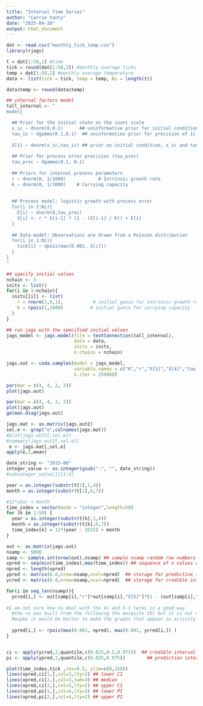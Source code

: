 ```yaml
---
title: "Internal Time Series"
author: "Carrie Vanty"
date: "2025-04-20"
output: html_document
---
```


```r
dat <- read.csv("monthly_tick_temp.csv")
library(rjags)
```

```r
t = dat[1:58,1] #time
tick = round(dat[1:58,3]) #monthly average ticks
temp = dat[1:58,2] #monthly average temperature
data <- list(tick = tick, temp = temp, Ni = length(t))

data$temp <- round(data$temp) 
```

```r
## internal factors model
tall_internal <- "
model{

  ## Prior for the initial state on the count scale
  x_ic ~ dnorm(0,0.1)      ## uninformative prior for initial condition of state equation
  tau_ic ~ dgamma(0.1,0.1)  ## uninformatiev prior for precision of ic of state
  
  X[1] ~ dnorm(x_ic,tau_ic) ## prior on initial condition, x_ic and tau_ic need to be defined in data
  
  ## Prior for process error precision (tau_proc)
  tau_proc ~ dgamma(0.1, 0.1)
  
  ## Priors for internal process parameters
  r ~ dnorm(0, 1/1000)            # Intrinsic growth rate
  K ~ dnorm(0, 1/1000)    # Carrying capacity
  
  
  ## Process model: logistic growth with process error
  for(i in 2:Ni){
    E[i] ~ dnorm(0,tau_proc)                               
    X[i] <- r * X[i-1] * (1 - (X[i-1] / K)) + E[i]                                          
  }
  
  ## Data model: Observations are drawn from a Poisson distribution
  for(i in 1:Ni){
    tick[i] ~ dpois(max(0.001, X[i]))
  }
}
"
```

```r
## specify initial values
nchain <- 5
inits <- list()
for(i in 1:nchain){
  inits[[i]] <- list(
    r = rnorm(1,0,1),           # initial guess for intrinsic growth rate
    K = rpois(1,1000)          # initial guess for carrying capacity
  )
}
```

```r
## run jags with the specified initial values
jags_model <- jags.model(file = textConnection(tall_internal),
                         data = data,
                         inits = inits,
                         n.chains = nchain)
```

```r
jags.out <- coda.samples(model = jags_model,
                         variable.names = c("K","r","X[5]","X[4]","tau_proc"),
                         n.iter = 150000)
```
```r
par(mar = c(4, 4, 2, 2))
plot(jags.out)
```

```r
par(mar = c(4, 4, 2, 2))
plot(jags.out)
gelman.diag(jags.out)
```

```r
jags.mat <- as.matrix(jags.out2)
sel.e <- grep("e",colnames(jags.mat))
#plot(jags.out2[,sel.e])
#summary(jags.out2[,sel.e])
 e <- jags.mat[,sel.e]
apply(e,2,mean)
```

```r
date_string <- "2015-06"
integer_value <- as.integer(gsub("-", "", date_string))
#subinteger_value[1][1:4]

year = as.integer(substr(t[1],1,4))
month = as.integer(substr(t[1],6,7))

#12*year + month
time_index = vector(mode = "integer",length=58)
for (k in 1:58) {
  year = as.integer(substr(t[k],1,4))
  month = as.integer(substr(t[k],6,7))
  time_index[k] = 12*(year - 2015) + month
}

```


```r
out <- as.matrix(jags.out) 
nsamp <- 5000
samp <- sample.int(nrow(out),nsamp) ## sample nsamp random row numbers from the MCMC output
xpred <- seq(min(time_index),max(time_index)) ## sequence of x values we're going to make predictions for
npred <- length(xpred)
ypred <- matrix(0.0,nrow=nsamp,ncol=npred)  ## storage for predictive interval
ycred <- matrix(0.0,nrow=nsamp,ncol=npred)  ## storage for credible interval

for(i in seq_len(nsamp)){
  ycred[i,] <- out[samp[i],"r"]*out[samp[i],"X[5]"]*(1 - (out[samp[i],"X[5]"] / out[samp[i],"K"]))  #+ e[i,]
  
#I am not sure how to deal with the Xs and X-1 terms in a good way
  #the +e was built from the following the mosquito tbl but it is not working correctly
  #maybe it would be better to make the graphs that appear in activity 6
  
  ypred[i,] <- rpois(max(0.001, npred), max(0.001, ycred[i,]) )
}


ci <- apply(ycred,2,quantile,c(0.025,0.5,0.975))  ## credible interval and median
pi <- apply(ypred,2,quantile,c(0.025,0.975))        ## prediction interval

plot(time_index,tick ,cex=0.5, ylim=c(0,150))
lines(xpred,ci[1,],col=3,lty=2) ## lower CI
lines(xpred,ci[2,],col=3,lwd=3) ## median
lines(xpred,ci[3,],col=3,lty=2) ## upper CI
lines(xpred,pi[1,],col=4,lty=2) ## lower PI
lines(xpred,pi[2,],col=4,lty=2) ## upper PI
```
